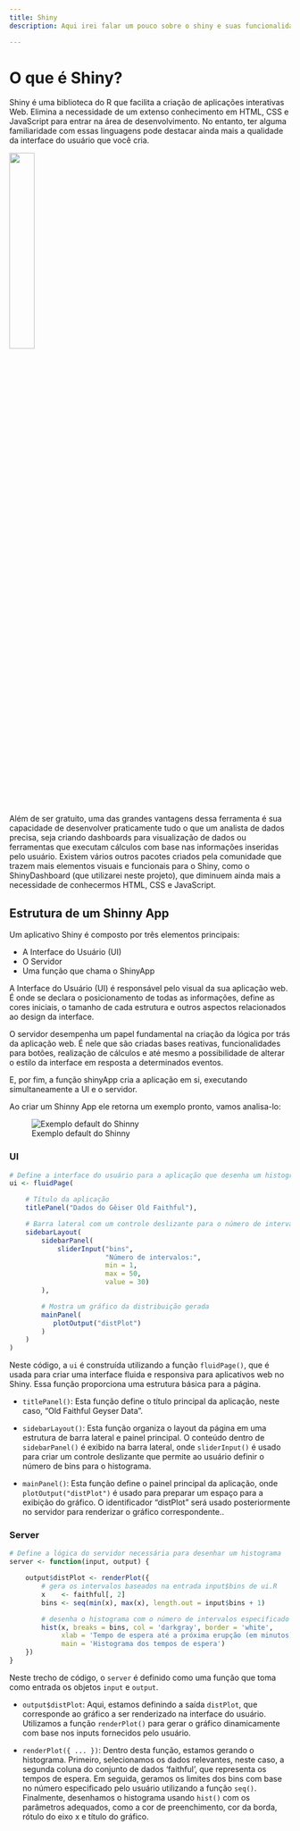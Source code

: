 ```yaml
---
title: Shiny
description: Aqui irei falar um pouco sobre o shiny e suas funcionalidades.

---
```


# O que é Shiny?

Shiny é uma biblioteca do R que facilita a criação de aplicações interativas Web. Elimina a necessidade de um extenso conhecimento em HTML, CSS e JavaScript para entrar na área de desenvolvimento. No entanto, ter alguma familiaridade com essas linguagens pode destacar ainda mais a qualidade da interface do usuário que você cria.


![](hex-shiny.png){width=30% fig-align="center"}


Além de ser gratuito, uma das grandes vantagens dessa ferramenta é sua capacidade de desenvolver praticamente tudo o que um analista de dados precisa, seja criando dashboards para visualização de dados ou ferramentas que executam cálculos com base nas informações inseridas pelo usuário. Existem vários outros pacotes criados pela comunidade que trazem mais elementos visuais e funcionais para o Shiny, como o ShinyDashboard (que utilizarei neste projeto), que diminuem ainda mais a necessidade de conhecermos HTML, CSS e JavaScript. 

## Estrutura de um Shinny App

Um aplicativo Shiny é composto por três elementos principais:

- A Interface do Usuário (UI)
- O Servidor
- Uma função que chama o ShinyApp

A Interface do Usuário (UI) é responsável pelo visual da sua aplicação web. É onde se declara o posicionamento de todas as informações, define as cores iniciais, o tamanho de cada estrutura e outros aspectos relacionados ao design da interface.

O servidor desempenha um papel fundamental na criação da lógica por trás da aplicação web. É nele que são criadas bases reativas, funcionalidades para botões, realização de cálculos e até mesmo a possibilidade de alterar o estilo da interface em resposta a determinados eventos.

E, por fim, a função shinyApp cria a aplicação em si, executando simultaneamente a UI e o servidor.

Ao criar um Shinny App ele retorna um exemplo pronto, vamos analisa-lo:

![Exemplo default do Shinny](ShinyAppDefault.png)

### UI

```r
# Define a interface do usuário para a aplicação que desenha um histograma
ui <- fluidPage(

    # Título da aplicação
    titlePanel("Dados do Gêiser Old Faithful"),

    # Barra lateral com um controle deslizante para o número de intervalos (bins)
    sidebarLayout(
        sidebarPanel(
            sliderInput("bins",
                        "Número de intervalos:",
                        min = 1,
                        max = 50,
                        value = 30)
        ),

        # Mostra um gráfico da distribuição gerada
        mainPanel(
           plotOutput("distPlot")
        )
    )
)
```

Neste código, a `ui` é construída utilizando a função `fluidPage()`, que é usada para criar uma interface fluida e responsiva para aplicativos web no Shiny. Essa função proporciona uma estrutura básica para a página.

- `titlePanel()`: Esta função define o título principal da aplicação, neste caso, "Old Faithful Geyser Data".

- `sidebarLayout()`: Esta função organiza o layout da página em uma estrutura de barra lateral e painel principal. O conteúdo dentro de `sidebarPanel()` é exibido na barra lateral, onde `sliderInput()` é usado para criar um controle deslizante que permite ao usuário definir o número de bins para o histograma.

- `mainPanel()`: Esta função define o painel principal da aplicação, onde `plotOutput("distPlot")` é usado para preparar um espaço para a exibição do gráfico. O identificador "distPlot" será usado posteriormente no servidor para renderizar o gráfico correspondente..

### Server

```r
# Define a lógica do servidor necessária para desenhar um histograma
server <- function(input, output) {

    output$distPlot <- renderPlot({
        # gera os intervalos baseados na entrada input$bins de ui.R
        x    <- faithful[, 2]
        bins <- seq(min(x), max(x), length.out = input$bins + 1)

        # desenha o histograma com o número de intervalos especificado
        hist(x, breaks = bins, col = 'darkgray', border = 'white',
             xlab = 'Tempo de espera até a próxima erupção (em minutos)',
             main = 'Histograma dos tempos de espera')
    })
}
```

Neste trecho de código, o `server` é definido como uma função que toma como entrada os objetos `input` e `output`. 

- `output$distPlot`: Aqui, estamos definindo a saída `distPlot`, que corresponde ao gráfico a ser renderizado na interface do usuário. Utilizamos a função `renderPlot()` para gerar o gráfico dinamicamente com base nos inputs fornecidos pelo usuário.

- `renderPlot({ ... })`: Dentro desta função, estamos gerando o histograma. Primeiro, selecionamos os dados relevantes, neste caso, a segunda coluna do conjunto de dados 'faithful', que representa os tempos de espera. Em seguida, geramos os limites dos bins com base no número especificado pelo usuário utilizando a função `seq()`. Finalmente, desenhamos o histograma usando `hist()` com os parâmetros adequados, como a cor de preenchimento, cor da borda, rótulo do eixo x e título do gráfico.